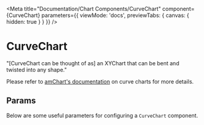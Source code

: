 
<Meta
  title="Documentation/Chart Components/CurveChart"
  component={CurveChart}
  parameters={{ viewMode: 'docs', previewTabs: { canvas: { hidden: true } } }}
/>

# CurveChart

"[CurveChart can be thought of as] an XYChart that can be bent and twisted into any shape."

Please refer to [amChart's documentation](https://www.amcharts.com/docs/v4/chart-types/timeline/#Creating_a_CurveChart) on curve charts for more details.

## Params

Below are some useful parameters for configuring a `CurveChart` component.

<Props of={CurveChart} />
